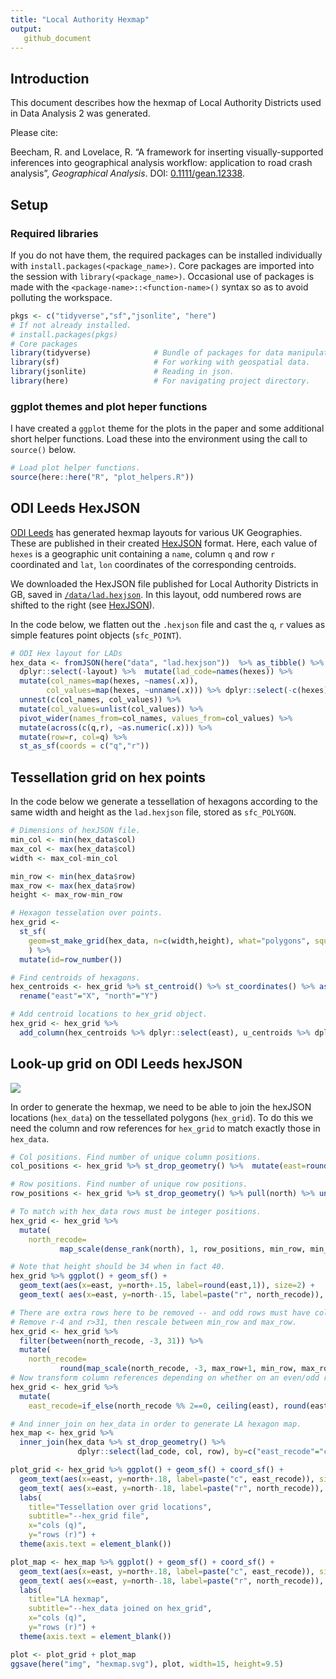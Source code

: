 ```yaml
---
title: "Local Authority Hexmap"
output:
   github_document
---
```


## Introduction

This document describes how the hexmap of Local Authority Districts used in Data Analysis 2 was generated.

Please cite:

Beecham, R. and Lovelace, R. "A framework for inserting
visually-supported inferences into geographical analysis workflow:
application to road crash analysis", *Geographical Analysis*. DOI: [0.1111/gean.12338](https://doi.org/10.1111/gean.12338).

## Setup

### Required libraries

If you do not have them, the required packages can be installed individually with `install.packages(<package_name>)`. Core packages are imported into the session with `library(<package_name>)`. Occasional use of packages is made with the `<package-name>::<function-name>()` syntax so as to avoid polluting the workspace.

```r
pkgs <- c("tidyverse","sf","jsonlite", "here")
# If not already installed.
# install.packages(pkgs)
# Core packages
library(tidyverse)              # Bundle of packages for data manipulation.
library(sf)                     # For working with geospatial data.
library(jsonlite)               # Reading in json.
library(here)                   # For navigating project directory.

```

### ggplot themes and plot heper functions

I have created a `ggplot` theme for the plots in the paper and some additional short helper functions. Load these into the environment using the call to `source()` below.

```r
# Load plot helper functions.
source(here::here("R", "plot_helpers.R"))
```


## ODI Leeds HexJSON

[ODI Leeds](https://github.com/odileeds) has generated hexmap layouts for various UK Geographies. These are published in their created [HexJSON](https://open-innovations.org/projects/hexmaps/hexjson) format. Here, each value of `hexes` is a geographic unit containing a `name`, column `q` and row `r` coordinated and `lat`, `lon` coordinates of the corresponding centroids.

We downloaded the HexJSON file published for Local Authority Districts in GB, saved in [`/data/lad.hexjson`](/data/lad.hexjson). In this layout, odd numbered rows are shifted to the right (see [HexJSON](https://open-innovations.org/projects/hexmaps/hexjson)).

In the code below, we flatten out the `.hexjson` file and cast the `q`, `r` values as simple features point objects (`sfc_POINT`).

```r
# ODI Hex layout for LADs
hex_data <- fromJSON(here("data", "lad.hexjson"))  %>% as_tibble() %>%
  dplyr::select(-layout) %>%  mutate(lad_code=names(hexes)) %>%
  mutate(col_names=map(hexes, ~names(.x)),
        col_values=map(hexes, ~unname(.x))) %>% dplyr::select(-c(hexes)) %>%
  unnest(c(col_names, col_values)) %>%
  mutate(col_values=unlist(col_values)) %>%
  pivot_wider(names_from=col_names, values_from=col_values) %>%
  mutate(across(c(q,r), ~as.numeric(.x))) %>%
  mutate(row=r, col=q) %>%
  st_as_sf(coords = c("q","r"))
```

## Tessellation grid on hex points

In the code below we generate a tessellation of hexagons according to the same width and height as the `lad.hexjson` file, stored as `sfc_POLYGON`.

```r
# Dimensions of hexJSON file.
min_col <- min(hex_data$col)
max_col <- max(hex_data$col)
width <- max_col-min_col

min_row <- min(hex_data$row)
max_row <- max(hex_data$row)
height <- max_row-min_row

# Hexagon tesselation over points.
hex_grid <-
  st_sf(
    geom=st_make_grid(hex_data, n=c(width,height), what="polygons", square=FALSE, flat_topped=FALSE, cellsize=1)
    ) %>%
  mutate(id=row_number())

# Find centroids of hexagons.
hex_centroids <- hex_grid %>% st_centroid() %>% st_coordinates() %>% as_tibble() %>%
  rename("east"="X", "north"="Y")

# Add centroid locations to hex_grid object.
hex_grid <- hex_grid %>%
  add_column(hex_centroids %>% dplyr::select(east), u_centroids %>% dplyr::select(north))
```

## Look-up grid on ODI Leeds hexJSON

![](./img/hexmap.svg)

In order to generate the hexmap, we need to be able to join the hexJSON locations (`hex_data`) on the tessellated polygons (`hex_grid`). To do this we need the column and row references for `hex_grid` to match exactly those in `hex_data`.

```r
# Col positions. Find number of unique column positions.
col_positions <- hex_grid %>% st_drop_geometry() %>%  mutate(east=round(east,1)) %>% pull(east) %>% unique() %>%  length()

# Row positions. Find number of unique row positions.
row_positions <- hex_grid %>% st_drop_geometry() %>% pull(north) %>% unique() %>%  length()

# To match with hex_data rows must be integer positions.
hex_grid <- hex_grid %>%
  mutate(
    north_recode=
           map_scale(dense_rank(north), 1, row_positions, min_row, min_row+row_positions-1))

# Note that height should be 34 when in fact 40.
hex_grid %>% ggplot() + geom_sf() +
  geom_text(aes(x=east, y=north+.15, label=round(east,1)), size=2) +
  geom_text( aes(x=east, y=north-.15, label=paste("r", north_recode)), size=2)

# There are extra rows here to be removed -- and odd rows must have columns shifted to the right.
# Remove r-4 and r>31, then rescale between min_row and max_row.
hex_grid <- hex_grid %>%
  filter(between(north_recode, -3, 31)) %>%
  mutate(
    north_recode=
           round(map_scale(north_recode, -3, max_row+1, min_row, max_row),0))
# Now transform column references depending on whether on an even/odd row.
hex_grid <- hex_grid %>%
  mutate(
    east_recode=if_else(north_recode %% 2==0, ceiling(east), round(east,0)))

# And inner_join on hex_data in order to generate LA hexagon map.
hex_map <- hex_grid %>%
  inner_join(hex_data %>% st_drop_geometry() %>%
               dplyr::select(lad_code, col, row), by=c("east_recode"="col", "north_recode"="row"))
````


```r
plot_grid <- hex_grid %>% ggplot() + geom_sf() + coord_sf() +
  geom_text(aes(x=east, y=north+.18, label=paste("c", east_recode)), size=2) +
  geom_text( aes(x=east, y=north-.18, label=paste("r", north_recode)), size=2) +
  labs(
    title="Tessellation over grid locations",
    subtitle="--hex_grid file",
    x="cols (q)",
    y="rows (r)") +
  theme(axis.text = element_blank())

plot_map <- hex_map %>% ggplot() + geom_sf() + coord_sf() +
  geom_text(aes(x=east, y=north+.18, label=paste("c", east_recode)), size=2) +
  geom_text( aes(x=east, y=north-.18, label=paste("r", north_recode)), size=2) +
  labs(
    title="LA hexmap",
    subtitle="--hex_data joined on hex_grid",
    x="cols (q)",
    y="rows (r)") +
  theme(axis.text = element_blank())

plot <- plot_grid + plot_map
ggsave(here("img", "hexmap.svg"), plot, width=15, height=9.5)
````
